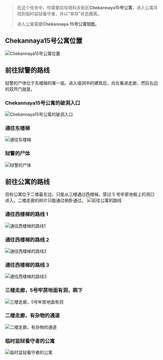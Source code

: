 > 在这个任务中，你需要前往塔科夫街区**Chekannaya15号公寓**，进入公寓并找到临时监狱看守者，并以“幸存”状态撤离。
>
> 进入公寓需要**Chekannaya 15号公寓钥匙**。

## Chekannaya15号公寓位置

![Chekannaya15号公寓位置](/tarkov/images/guides/house-arrest-part-2/d20c4398-9baa-463f-86a3-c4b3c8cbb7fa.webp "Chekannaya15号公寓位置")

## 前往狱警的路线

狱警的尸体位于东楼梯的第一层。进入墙洞中的建筑后，向左看进走廊，然后右边的双开门就是。

### Chekannaya15号公寓的破洞入口

![Chekannaya15号公寓的破洞入口](/tarkov/images/guides/house-arrest-part-2/458ba55a-5384-4f43-982e-fb03a67627a4.webp "Chekannaya15号公寓的破洞入口")

### 通往东楼梯

![通往东楼梯](/tarkov/images/guides/house-arrest-part-2/27a6ab0e-4a46-4b03-a56c-e56c49b9bab0.webp "通往东楼梯")

### 狱警的尸体

![狱警的尸体](/tarkov/images/guides/house-arrest-part-2/1d6805c6-87e9-4035-91c8-0e3e1e2d1a88.webp "狱警的尸体")

## 前往公寓的路线

目标公寓位于二楼最东边。只能从三楼通过西楼梯，穿过 5 号牢房地板上的洞口进入。二楼走廊的碎片只能通过俯卧通过。
![前往公寓的路线](/tarkov/images/guides/house-arrest-part-2/98d85017-75af-48a2-a2b9-3a75de36083c.webp "前往公寓的路线")

### 通往西楼梯的路线 1

![通往西楼梯的路线1](/tarkov/images/guides/house-arrest-part-2/33ac427a-0bb6-4964-90e1-5a89176f0aec.webp "通往西楼梯的路线1")

### 通往西楼梯的路线 2

![通往西楼梯的路线2](/tarkov/images/guides/house-arrest-part-2/bd976fd6-acfd-46a5-8d6a-c9177d0de8f5.webp "通往西楼梯的路线2")

### 通往西楼梯的路线 3

![通往西楼梯的路线3](/tarkov/images/guides/house-arrest-part-2/2962c0d1-e0b1-4c9b-8ad5-5fdcac91670d.webp "通往西楼梯的路线3")

### 三楼走廊，5号牢房地面有洞，跳下

![三楼走廊，5号牢房地面有洞](/tarkov/images/guides/house-arrest-part-2/3a8f6a7f-498d-4ea0-b853-527d97ca4d4d.webp "三楼走廊，5号牢房地面有洞")

### 二楼走廊，有杂物的通道

![二楼走廊，有杂物的通道](/tarkov/images/guides/house-arrest-part-2/8b707270-ada5-45ad-b851-0057fa5220e3.webp "二楼走廊，有杂物的通道")

### 临时监狱看守者的公寓

![临时监狱看守者的公寓](/tarkov/images/guides/house-arrest-part-2/97f153e0-60f4-426e-9f04-95bb2f629f7e.webp "临时监狱看守者的公寓")
